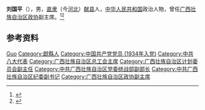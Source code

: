'''刘国平'''（{{bd|1909年|1月|1997年|9月5日|}}），男，[[直隶|直隶]]（今[[河北|河北]]）[[献县|献县]]人，[[中华人民共和国|中华人民共和国]]政治人物，曾任[[广西壮族自治区政协|广西壮族自治区政协]]副主席。<ref>{{Cite web|title=刘国平|url=http://www.gxdfz.org.cn/shihaigouceng/rwcq/201710/t20171030_47973.html|accessdate=2020-09-18|work=广西地情网}}</ref><ref>{{Cite book|title=中华人民共和国职官志|author=何虎生, 李耀东, 向常福主编|publisher=中国社会出版社|year=2003|isbn=9787800883934|location=北京|pages=}}</ref>

== 参考资料 ==
{{reflist}}

{{中国人物小作品}}

{{Authority control}}
{{DEFAULTSORT:Liu刘}}
[[Category:刘姓|Guo]]
[[Category:獻縣人|Category:獻縣人]]
[[Category:中国共产党党员_(1934年入党)|Category:中国共产党党员 (1934年入党)]]
[[Category:中共八大代表|Category:中共八大代表]]
[[Category:广西壮族自治区总工会主席|Category:广西壮族自治区总工会主席]]
[[Category:广西壮族自治区计划委员会副主任|Category:广西壮族自治区计划委员会副主任]]
[[Category:中共广西壮族自治区党委统战部副部长|Category:中共广西壮族自治区党委统战部副部长]]
[[Category:中共广西壮族自治区纪委副书记|Category:中共广西壮族自治区纪委副书记]]
[[Category:广西壮族自治区政协副主席|Category:广西壮族自治区政协副主席]]